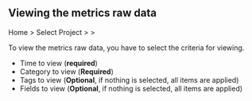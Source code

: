 ## Viewing the metrics raw data

Home > Select Project > <Cmdname sid="analysis" className="uitext" /> > <Cmdname sid="tag_count" className="uitext" />

To view the metrics raw data, you have to select the criteria for viewing.

<ProdImg img='metrics-chart-example-02.png' desc='' />

- Time to view (**required**)
- Category to view (**Required**)
- Tags to view (**Optional**, if nothing is selected, all items are applied)
- Fields to view (**Optional**, if nothing is selected, all items are applied)

